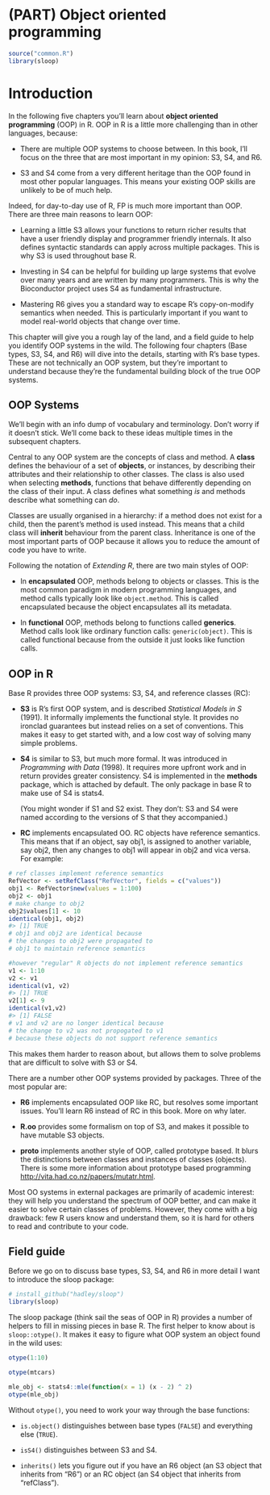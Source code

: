 # (PART) Object oriented programming {-}

```r
source("common.R")
library(sloop)
```

# Introduction {#oo .unnumbered}

In the following five chapters you'll learn about __object oriented programming__ (OOP) in R. \index{object-oriented programming} OOP in R is a little more challenging than in other languages, because:

* There are multiple OOP systems to choose between. In this book, I'll focus 
  on the three that are most important in my opinion: S3, S4, and R6.

* S3 and S4 come from a very different heritage than the OOP found in most
  other popular languages. This means your existing OOP skills are unlikely
  to be of much help.

Indeed, for day-to-day use of R, FP is much more important than OOP. There are three main reasons to learn OOP:

* Learning a little S3 allows your functions to return richer results 
  that have a user friendly display and programmer friendly internals.
  It also defines syntactic standards can apply across multiple packages.
  This is why S3 is used throughout base R.

* Investing in S4 can be helpful for building up large systems that evolve
  over many years and are written by many programmers. This is why the
  Bioconductor project uses S4 as fundamental infrastructure.
  
* Mastering R6 gives you a standard way to escape R's copy-on-modify semantics
  when needed. This is particularly important if you want to model
  real-world objects that change over time.
  
This chapter will give you a rough lay of the land, and a field guide to help you identify OOP systems in the wild. The following four chapters (Base types, S3, S4, and R6) will dive into the details, starting with R's base types. These are not technically an OOP system, but they're important to understand because they're the fundamental building block of the true OOP systems.

## OOP Systems

We'll begin with an info dump of vocabulary and terminology. Don't worry if it doesn't stick. We'll come back to these ideas multiple times in the subsequent chapters.

Central to any OOP system are the concepts of class and method. A __class__ defines the behaviour of a set of __objects__, or instances, by describing their attributes and their relationship to other classes. The class is also used when selecting __methods__, functions that behave differently depending on the class of their input. A class defines what something _is_ and methods describe what something can _do_.

Classes are usually organised in a hierarchy: if a method does not exist for a child, then the parent's method is used instead. This means that a child class will __inherit__ behaviour from the parent class. Inheritance is one of the most important parts of OOP because it allows you to reduce the amount of code you have to write.

Following the notation of _Extending R_, there are two main styles of OOP:

*   In __encapsulated__ OOP, methods belong to objects or classes. This is 
    the most common paradigm in modern programming languages, and method calls
    typically look like `object.method`. This is called encapsulated because
    the object encapsulates all its metadata.
    
*   In __functional__ OOP, methods belong to functions called __generics__.
    Method calls look like ordinary function calls: `generic(object)`. This
    is called functional because from the outside it just looks like function 
    calls.
    
## OOP in R

Base R provides three OOP systems: S3, S4, and reference classes (RC):

*   __S3__ is R's first OOP system, and is described _Statistical Models 
    in S_ (1991). It informally implements the functional style.
    It provides no ironclad guarantees but instead relies on a set of 
    conventions. This makes it easy to get started with, and a low cost way 
    of solving many simple problems.

*   __S4__ is similar to S3, but much more formal. It was introduced in 
    _Programming with Data_ (1998). It requires more upfront work and in 
    return provides greater consistency. S4 is implemented
    in the __methods__ package, which is attached by default. The only
    package in base R to make use of S4 is stats4.
    
    (You might wonder if S1 and S2 exist. They don't: S3 and S4 were named 
    according to the versions of S that they accompanied.)

*   __RC__ implements encapsulated OO. RC objects have reference semantics. This means
    that if an object, say obj1, is assigned to another variable, say obj2, then any changes
    to obj1 will appear in obj2 and vica versa.  For example:

```r
# ref classes implement reference semantics
RefVector <- setRefClass("RefVector", fields = c("values"))
obj1 <- RefVector$new(values = 1:100)
obj2 <- obj1
# make change to obj2
obj2$values[1] <- 10
identical(obj1, obj2)
#> [1] TRUE
# obj1 and obj2 are identical because
# the changes to obj2 were propagated to 
# obj1 to maintain reference semantics

#however "regular" R objects do not implement reference semantics
v1 <- 1:10
v2 <- v1
identical(v1, v2)
#> [1] TRUE
v2[1] <- 9
identical(v1,v2)
#> [1] FALSE
# v1 and v2 are no longer identical because
# the change to v2 was not propogated to v1
# because these objects do not support reference semantics
```
This 
    makes them harder to reason about, but allows them to solve problems that 
    are difficult to solve with S3 or S4.

There are a number other OOP systems provided by packages. Three of the most popular are:

*   __R6__ implements encapsulated OOP like RC, but resolves some important 
    issues. You'll learn R6 instead of RC in this book. More on why later.
    
*   __R.oo__ provides some formalism on top of S3, and makes it possible to
    have mutable S3 objects.

*   __proto__ implements another style of OOP, called prototype based. It
    blurs the distinctions between classes and instances of classes (objects).
    There is some more information about prototype based programming 
    <http://vita.had.co.nz/papers/mutatr.html>.

Most OO systems in external packages are primarily of academic interest: they will help you understand the spectrum of OOP better, and can make it easier to solve certain classes of problems. However, they come with a big drawback: few R users know and understand them, so it is hard for others to read and contribute to your code.

## Field guide 

Before we go on to discuss base types, S3, S4, and R6 in more detail I want to introduce the sloop package:

```r
# install_github("hadley/sloop")
library(sloop)
```

The sloop package (think sail the seas of OOP in R) provides a number of helpers to fill in missing pieces in base R. The first helper to know about is `sloop::otype()`. It makes it easy to figure what OOP system an object found in the wild uses: 

```r
otype(1:10)

otype(mtcars)

mle_obj <- stats4::mle(function(x = 1) (x - 2) ^ 2)
otype(mle_obj)
```

Without `otype()`, you need to work your way through the base functions:

* `is.object()` distinguishes between base types (`FALSE`) and 
  everything else (`TRUE`).
  
* `isS4()` distinguishes between S3 and S4.

* `inherits()` lets you figure out if you have an R6 object (an S3 object
   that inherits from "R6") or an RC object (an S4 object that inherits from
   "refClass").
